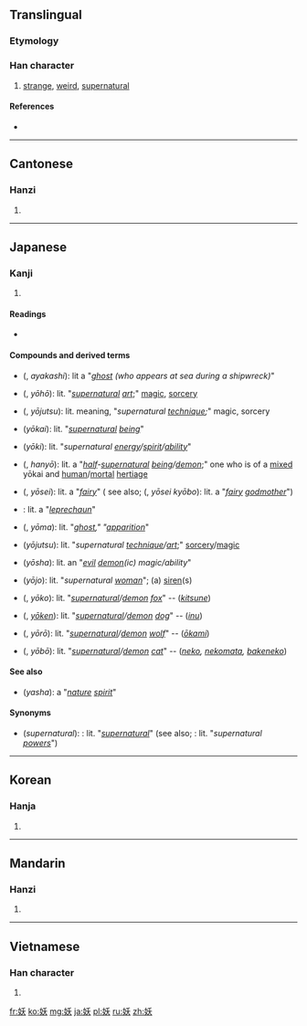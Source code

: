 ==Translingual==
===Etymology===
{{Han compound|女|夭|ls=psc|c1=s|c2=p}}

===Han character===
{{Han char|rn=38|rad=女|as=04|sn=7|four=4243<sub>4</sub>|canj=女竹大 (VHK)|ids=⿰[[女]][[夭]]}}

# [[strange]], [[weird]], [[supernatural]]

====References====
* {{Han ref|kx=0256.200|dkj=06086|dj=0520.180|hdz=21031.070|uh=5996|ud=22934|bh=A7AF|bd=42927}}

----

==Cantonese==

===Hanzi===
{{yue-hanzi|jyut=jiu1|y=yiu1}}

# {{defn|lang=yue|sort=女04}}

----

==Japanese==

===Kanji===
{{ja-kanji|grade=|rs=女04}}

# {{defn|lang=ja|sort=女04}}

====Readings====
* {{ja-readings|on={{l|ja|よう}} (yō)|kun={{l|ja|なまめく}} (namameku), {{l|ja|あやかし}} (ayakashi)}}

====Compounds and derived terms====
* {{l|ja|妖}} ({{l|ja|あやかし}}, ''ayakashi''): lit a "''[[ghost]] (who appears at sea during a shipwreck)''"
* {{l|ja|妖法}} ({{l|ja|ようほう}}, ''yōhō''): lit. "''[[supernatural]] [[art]]'';" [[magic]], [[sorcery]]
* {{l|ja|妖術}} ({{l|ja|ようじゅつ}}, ''yōjutsu''): lit. meaning, "''supernatural [[technique]];''" magic, sorcery
* {{l|ja|妖怪}} (''yōkai''): lit. "''[[supernatural]] [[being]]''"
* {{l|ja|妖気}} (''yōki''): lit. "''supernatural [[energy]]/[[spirit]]/[[ability]]''"
* {{l|ja|半妖}} ({{l|ja|はんよう}}, ''hanyō''): lit. a "''[[half]]-[[supernatural]] [[being]]/[[demon]]'';" one who is of a [[mixed]] yōkai and [[human]]/[[mortal]] [[hertiage]]
* {{l|ja|妖精}} ({{l|ja|ようせい}}, ''yōsei''): lit. a "''[[fairy]]''" ( see also; {{l|ja|妖精教母}} ({{l|ja|ようせいきょうぼ}}, ''yōsei kyōbo''): lit. a "''[[fairy]] [[godmother]]''")
* {{l|ja|小妖精}}: lit. a "''[[leprechaun]]''"
* {{l|ja|妖魔}} ({{l|ja|ようま}}, ''yōma''): lit. "''[[ghost]]," "[[apparition]]''"
* {{l|ja|妖術}} (''yōjutsu''): lit. "''supernatural [[technique]]/[[art]]'';" [[sorcery]]/[[magic]]
* {{l|ja|妖邪}} (''yōsha''): lit. an "''[[evil]] [[demon]](ic) magic/ability''"
* {{l|ja|妖女}} (''yōjo''): lit. "''supernatural [[woman]]''"; (a) [[siren]](s)
* {{l|ja|妖狐}} ({{l|ja|ようこ}}, ''yōko''): lit. "''[[supernatural]]/[[demon]] [[fox]]''" -- (''[[kitsune]]'')
* {{l|ja|妖犬}} ({{l|ja|ようけん}}, ''[[yōken]]''): lit. "''[[supernatural]]/[[demon]] [[dog]]''" -- (''[[inu]]'')
* {{l|ja|妖狼}} ({{l|ja|ようろう}}, ''yōrō''): lit. "''[[supernatural]]/[[demon]] [[wolf]]''" -- (''[[ōkami]]'')
* {{l|ja|妖猫}} ({{l|ja|ようぼう}}, ''yōbō''): lit. "''[[supernatural]]/[[demon]] [[cat]]''" -- (''[[neko]], [[nekomata]], [[bakeneko]]'')

====See also====
* {{l|ja|夜叉}} (''yasha''): a "''[[nature]] [[spirit]]''"

====Synonyms====
* (''supernatural''): {{l|ja|超自然}}: lit. "''[[supernatural]]''" (see also; {{l|ja|超自然力}}: lit. "''supernatural [[powers]]''")

----

==Korean==

===Hanja===
{{ko-hanja|hangeul=요|rv=yo|mr=yo}}

# {{defn|lang=ko|sort=女04}}

----

==Mandarin==

===Hanzi===
{{cmn-hanzi|pin=[[yāo]] ([[yao1]])|wg=yao<sup>1</sup>}}

# {{defn|lang=cmn|sort=女04}}

----

==Vietnamese==

===Han character===
{{vi-hantu|[[yêu]], [[èo]]|rs=女04}}

# {{defn|lang=vi|sort=女04}}

[[fr:妖]]
[[ko:妖]]
[[mg:妖]]
[[ja:妖]]
[[pl:妖]]
[[ru:妖]]
[[zh:妖]]